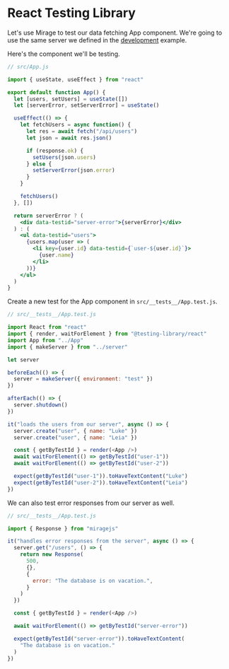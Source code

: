 # React Testing Library

Let's use Mirage to test our data fetching App component. We're going to use the same server we defined in the [development](/quickstarts/react/development) example.

Here's the component we'll be testing.

```jsx
// src/App.js

import { useState, useEffect } from "react"

export default function App() {
  let [users, setUsers] = useState([])
  let [serverError, setServerError] = useState()

  useEffect(() => {
    let fetchUsers = async function() {
      let res = await fetch("/api/users")
      let json = await res.json()

      if (response.ok) {
        setUsers(json.users)
      } else {
        setServerError(json.error)
      }
    }

    fetchUsers()
  }, [])

  return serverError ? (
    <div data-testid="server-error">{serverError}</div>
  ) : (
    <ul data-testid="users">
      {users.map(user => (
        <li key={user.id} data-testid={`user-${user.id}`}>
          {user.name}
        </li>
      ))}
    </ul>
  )
}
```

Create a new test for the App component in `src/__tests__/App.test.js`.

```js
// src/__tests__/App.test.js

import React from "react"
import { render, waitForElement } from "@testing-library/react"
import App from "../App"
import { makeServer } from "../server"

let server

beforeEach(() => {
  server = makeServer({ environment: "test" })
})

afterEach(() => {
  server.shutdown()
})

it("loads the users from our server", async () => {
  server.create("user", { name: "Luke" })
  server.create("user", { name: "Leia" })

  const { getByTestId } = render(<App />)
  await waitForElement(() => getByTestId("user-1"))
  await waitForElement(() => getByTestId("user-2"))

  expect(getByTestId("user-1")).toHaveTextContent("Luke")
  expect(getByTestId("user-2")).toHaveTextContent("Leia")
})
```

We can also test error responses from our server as well.

```js
// src/__tests__/App.test.js

import { Response } from "miragejs"

it("handles error responses from the server", async () => {
  server.get("/users", () => {
    return new Response(
      500,
      {},
      {
        error: "The database is on vacation.",
      }
    )
  })

  const { getByTestId } = render(<App />)

  await waitForElement(() => getByTestId("server-error"))

  expect(getByTestId("server-error")).toHaveTextContent(
    "The database is on vacation."
  )
})
```
